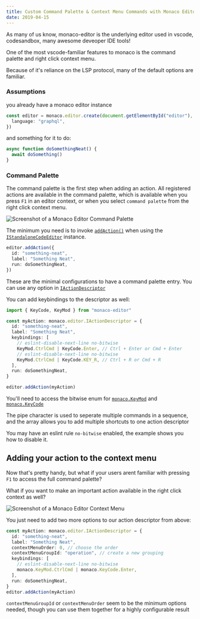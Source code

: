 ```yaml
---
title: Custom Command Palette & Context Menu Commands with Monaco Editor
date: 2019-04-15
---
```


As many of us know, monaco-editor is the underlying editor used in vscode, codesandbox, many awesome deveoper IDE tools!

One of the most vscode-familiar features to monaco is the command palette and right click context menu.

Because of it's reliance on the LSP protocol, many of the default options are familiar.

### Assumptions

you already have a monaco editor instance

```ts
const editor = monaco.editor.create(document.getElementById("editor"), {
  language: "graphql",
})
```

and something for it to do:

```ts
async function doSomethingNeat() {
  await doSomething()
}
```

### Command Palette

The command palette is the first step when adding an action. All registered actions are available in the command palette, which is available when you press `F1` in an editor context, or when you select `command palette` from the right click context menu.

![Screenshot of a Monaco Editor Command Palette](../assets/1-2-command-palette.png)

The minimum you need is to invoke [`addAction()`](https://microsoft.github.io/monaco-editor/api/interfaces/monaco.editor.istandalonecodeeditor.html#addaction) when using the [`IStandaloneCodeEditor`](https://microsoft.github.io/monaco-editor/api/interfaces/monaco.editor.istandalonecodeeditor.html) instance.

```ts
editor.addAction({
  id: "something-neat",
  label: "Something Neat",
  run: doSomethingNeat,
})
```

These are the minimal configurations to have a command palette entry. You can use any option in [`IActionDescriptor`](https://microsoft.github.io/monaco-editor/api/interfaces/monaco.editor.iactiondescriptor.html)

You can add keybindings to the descriptor as well:

```ts
import { KeyCode, KeyMod } from "monaco-editor"

const myAction: monaco.editor.IActionDescriptor = {
  id: "something-neat",
  label: "Something Neat",
  keybindings: [
    // eslint-disable-next-line no-bitwise
    KeyMod.CtrlCmd | KeyCode.Enter, // Ctrl + Enter or Cmd + Enter
    // eslint-disable-next-line no-bitwise
    KeyMod.CtrlCmd | KeyCode.KEY_R, // Ctrl + R or Cmd + R
  ],
  run: doSomethingNeat,
}

editor.addAction(myAction)
```

You'll need to access the bitwise enum for [`monaco.KeyMod`](https://microsoft.github.io/monaco-editor/api/enums/monaco.keymod.html) and [`monaco.KeyCode`](https://microsoft.github.io/monaco-editor/api/enums/monaco.keycode.html)

The pipe character is used to seperate multiple commands in a sequence, and the array allows you to add multiple shortcuts to one action descriptor

You may have an eslint rule `no-bitwise` enabled, the example shows you how to disable it.

## Adding your action to the context menu

Now that's pretty handy, but what if your users arent familiar with pressing `F1` to access the full command palette?

What if you want to make an important action available in the right click context as well?

![Screenshot of a Monaco Editor Context Menu](../assets/1-1-context-menu.png)

You just need to add two more options to our action descriptor from above:

```ts
const myAction: monaco.editor.IActionDescriptor = {
  id: "something-neat",
  label: "Something Neat",
  contextMenuOrder: 0, // choose the order
  contextMenuGroupId: "operation", // create a new grouping
  keybindings: [
    // eslint-disable-next-line no-bitwise
    monaco.KeyMod.CtrlCmd | monaco.KeyCode.Enter,
  ],
  run: doSomethingNeat,
}
editor.addAction(myAction)
```

`contextMenuGroupId` or `contextMenuOrder` seem to be the minimum options needed, though you can use them together for a highly configurable result
